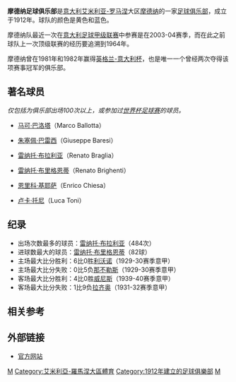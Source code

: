 {{noteTA
|G1=Football
}} 
{{Football club infobox
| clubname   = 摩德納
| image      = [[File:Modena_fc.gif|130px]]
| fullname   = 摩德纳足球俱乐部<br />SpA
| nickname   = ''金丝雀'' (Canarini),<br />''黄蓝'' (Gialloblu)
| founded    = 1912年
| ground     = [[阿爾貝托布拉利亞體育場|阿尔贝托·布拉利亚体育场]],<br />[[摩德纳|摩德纳]]
| capacity   = 20,507
| chairman   = Antonio Caliendo
| manager    = Ezio Capuano
| league     = [[意大利足球乙級聯賽|意大利足球乙級聯賽]]
| season     = 2021–22
| position   = 意丙B組，第 1 位（升班）
| pattern_la1=|pattern_b1=|pattern_ra1=
| leftarm1=FFFF00|body1=FFFF00|rightarm1=FFFF00|shorts1=0000AA|socks1=0000AA
| pattern_la2=|pattern_b2=_yellowrightsash|pattern_ra2=
| leftarm2=0000AA|body2=0000AA|rightarm2=0000AA|shorts2=0000AA|socks2=0000AA
}}

'''摩德纳足球俱乐部'''是[[意大利|意大利]][[艾米利亚-罗马涅|艾米利亚-罗马涅]]大区[[摩德纳|摩德纳]]的一家[[足球俱乐部|足球俱乐部]]，成立于1912年。球队的颜色是黄色和蓝色。

摩德纳队最近一次在[[意大利足球甲级联赛|意大利足球甲级联赛]]中参赛是在2003-04赛季，而在此之前球队上一次顶级联赛的经历要追溯到1964年。

摩德纳曾在1981年和1982年赢得[[英格兰-意大利杯|英格兰-意大利杯]]，也是唯一一个曾经两次夺得该项赛事冠军的俱乐部。

== 著名球员 ==
''仅包括为俱乐部出场100次以上，或参加过[[世界杯足球赛|世界杯足球赛]]的球员。''

*{{flagicon|Italy}} [[马可·巴洛塔|马可·巴洛塔]]（Marco Ballotta）
*{{flagicon|Italy}} [[朱塞佩·巴雷西|朱塞佩·巴雷西]]（Giuseppe Baresi）
*{{flagicon|Italy}} [[雷纳托·布拉利亚|雷纳托·布拉利亚]]（Renato Braglia）
*{{flagicon|Italy}} [[雷纳托·布里格恩蒂|雷纳托·布里格恩蒂]]（Renato Brighenti）
*{{flagicon|Italy}} [[恩里科·基耶萨|恩里科·基耶萨]]（Enrico Chiesa）
*{{flagicon|Italy}} [[卢卡·托尼|卢卡·托尼]]（Luca Toni）

== 纪录 ==

*出场次数最多的球员：[[雷纳托·布拉利亚|雷纳托·布拉利亚]]（484次）
*进球数最大的球员：[[雷纳托·布里格恩蒂|雷纳托·布里格恩蒂]]（82球）
*主场最大比分胜利：6比0胜[[利沃诺足球俱乐部|利沃诺]]（1929-30赛季意甲）
*主场最大比分失败：0比5负[[那不勒斯足球俱乐部|那不勒斯]]（1929-30赛季意甲）
*客场最大比分胜利：4比0胜[[威尼斯足球俱乐部|威尼斯]]（1939-40赛季意甲）
*客场最大比分失败：1比9负[[拉齐奥足球俱乐部|拉齐奥]]（1931-32赛季意甲）

== 相关参考 ==
{{Reflist}}

== 外部链接 ==
*[https://web.archive.org/web/20110807234633/http://www.modenafc.net/ 官方网站]

{{意甲}}
{{意乙}}

[[Category:意大利足球俱樂部|M]]
[[Category:艾米利亞-羅馬涅大區體育|Category:艾米利亞-羅馬涅大區體育]]
[[Category:1912年建立的足球俱樂部|Category:1912年建立的足球俱樂部]]
[[Category:愛美利亞-羅曼尼亞大區足球會|M]]